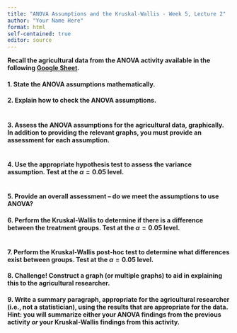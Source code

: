 ```yaml
---
title: "ANOVA Assumptions and the Kruskal-Wallis - Week 5, Lecture 2"
author: "Your Name Here"
format: html
self-contained: true
editor: source
---
```


**Recall the agricultural data from the ANOVA activity available in the following [Google Sheet](https://docs.google.com/spreadsheets/d/1CFyuuWy-4YmVU3wkYuC8Uf3xW3qkpCnpF468NjBAhbY/edit#gid=0).**

#### 1. State the ANOVA assumptions mathematically.

#### 2. Explain how to check the ANOVA assumptions.

```r

```

#### 3. Assess the ANOVA assumptions for the agricultural data, graphically. In addition to providing the relevant graphs, you must provide an assessment for each assumption.

```r

```

#### 4. Use the appropriate hypothesis test to assess the variance assumption. Test at the $\alpha=0.05$ level.

```r

```

#### 5. Provide an overall assessment -- do we meet the assumptions to use ANOVA?

#### 6. Perform the Kruskal-Wallis to determine if there is a difference between the treatment groups. Test at the $\alpha=0.05$ level.

```r

```

#### 7. Perform the Kruskal-Wallis post-hoc test to determine what differences exist between groups. Test at the $\alpha=0.05$ level.

#### 8. Challenge! Construct a graph (or multiple graphs) to aid in explaining this to the agricultural researcher.

#### 9. Write a summary paragraph, appropriate for the agricultural researcher (i.e., not a statistician), using the results that are **appropriate for the data**. Hint: you will summarize either your ANOVA findings from the previous activity *or* your Kruskal-Wallis findings from this activity.


